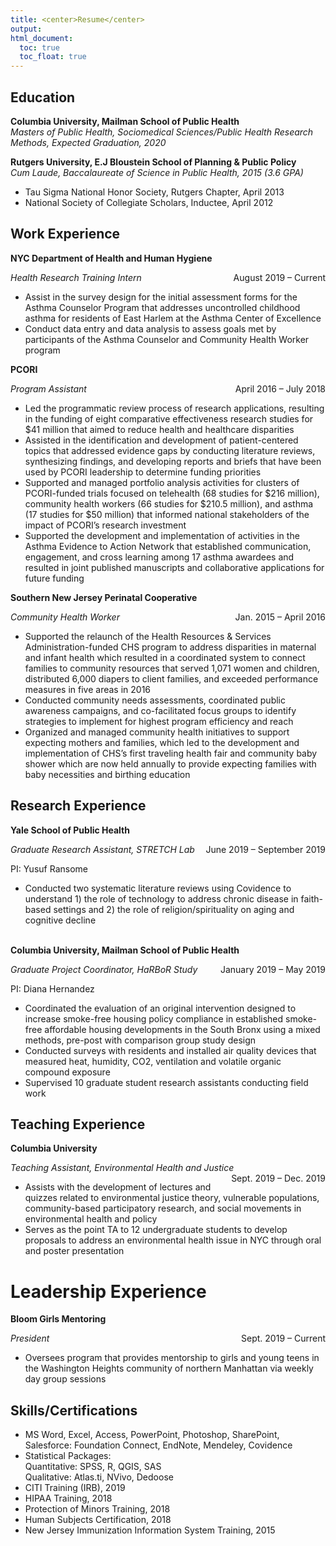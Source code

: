 ```yaml
---
title: <center>Resume</center>
output: 
html_document:
  toc: true
  toc_float: true 
---
```

<h2>Education</h2>
<b>Columbia University, Mailman School of Public Health </b><br>
<i> Masters of Public Health, Sociomedical Sciences/Public Health Research Methods, Expected Graduation, 2020 </i>

<b>Rutgers University, E.J Bloustein School of Planning & Public Policy</b><br>
<i>Cum Laude, Baccalaureate of Science in Public Health, 2015 (3.6 GPA)</i><br>
<ul>
<li>Tau Sigma National Honor Society, Rutgers Chapter, April 2013</li>
<li>National Society of Collegiate Scholars, Inductee, April 2012</li></ul>

<h2>Work Experience</h2>

<b>NYC Department of Health and Human Hygiene </b>   
<p style="text-align:left;">
<i>Health Research Training Intern</i>
<span style="float:right;"> August 2019 – Current</span>
<ul>
<li>Assist in the survey design for the initial assessment forms for the Asthma Counselor Program that addresses uncontrolled childhood asthma for residents of East Harlem at the Asthma Center of Excellence</li>
<li>Conduct data entry and data analysis to assess goals met by participants of the Asthma Counselor and Community Health Worker program</li></ul>

<b>PCORI</b>  
<p style="text-align:left;"><i>Program Assistant</i>
<span style="float:right;">April 2016 – July 2018</span></p>
<ul>
<li>Led the programmatic review process of research applications, resulting in the funding of eight comparative effectiveness research studies for $41 million that aimed to reduce health and healthcare disparities</li>
<li>Assisted in the identification and development of patient-centered topics that addressed evidence gaps by conducting literature reviews, synthesizing findings, and developing reports and briefs that have been used by PCORI leadership to determine funding priorities</li>
<li>Supported and managed portfolio analysis activities for clusters of PCORI-funded trials focused on telehealth (68 studies for $216 million), community health workers (66 studies for $210.5 million), and asthma (17 studies for $50 million) that informed national stakeholders of the impact of PCORI’s research investment</li>
<li>Supported the development and implementation of activities in the Asthma Evidence to Action Network that established communication, engagement, and cross learning among 17 asthma awardees and resulted in joint published manuscripts and collaborative applications for future funding</li></ul>

<b>Southern New Jersey Perinatal Cooperative</b>
<p style="text-align:left;"> <i>Community Health Worker</i>            <span style="float:right;">Jan. 2015 – April 2016</span></p>
<ul>
<li>Supported the relaunch of the Health Resources & Services Administration-funded CHS program to address disparities in maternal and infant health which resulted in a coordinated system to connect families to community resources that served 1,071 women and children, distributed 6,000 diapers to client families, and exceeded performance measures in five areas in 2016</li>
<li>Conducted community needs assessments, coordinated public awareness campaigns, and co-facilitated focus groups to identify strategies to implement for highest program efficiency and reach</li>
<li>Organized and managed community health initiatives to support expecting mothers and families, which led to the development and implementation of CHS’s first traveling health fair and community baby shower which are now held annually to provide expecting families with baby necessities and birthing education</li></ul>

<h2>Research Experience</h2>

<b>Yale School of Public Health</b>    
<p style="text-align:left;"><i>Graduate Research Assistant, STRETCH Lab</i><span style="float:right;">June 2019 – September 2019</span></p>
PI: Yusuf Ransome
<ul>
<li>Conducted two systematic literature reviews using Covidence to understand 1) the role of technology to address chronic disease in faith-based settings and 2) the role of religion/spirituality on aging and cognitive decline</li></ul>
<br>
<b>Columbia University, Mailman School of Public Health</b>    
<p style="text-align:left;"><i>Graduate Project Coordinator, HaRBoR Study</i><span style="float:right;"> January 2019 – May 2019</span></p>
PI: Diana Hernandez<br>
<ul>
<li>Coordinated the evaluation of an original intervention designed to increase smoke-free housing policy compliance in established smoke-free affordable housing developments in the South Bronx using a mixed methods, pre-post with comparison group study design</li>
<li>Conducted surveys with residents and installed air quality devices that measured heat, humidity, CO2, ventilation and volatile organic compound exposure</li>
<li>Supervised 10 graduate student research assistants conducting field work</li></ul>

<h2>Teaching Experience</h2>

<b>Columbia University</b>	
<p style="text-align:left;"><i>Teaching Assistant, Environmental Health and Justice</i><span style="float:right;">Sept. 2019 – Dec. 2019</span></p>
<ul>
<li>Assists with the development of lectures and quizzes related to environmental justice theory, vulnerable populations, community-based participatory research, and social movements in environmental health and policy</li>
<li>Serves as the point TA to 12 undergraduate students to develop proposals to address an environmental health issue in NYC through oral and poster presentation</li></ul>
<h1>Leadership Experience</h1>
<b>Bloom Girls Mentoring</b> 	        
<p style="text-align:left;"><i>President</i><span style="float:right;">Sept. 2019 – Current</span></p>
<ul><li>Oversees program that provides mentorship to girls and young teens in the Washington Heights community of northern Manhattan via weekly day group sessions</li></ul>

<h2>Skills/Certifications</h2>

<ul>
<li>MS Word, Excel, Access, PowerPoint, Photoshop, SharePoint, Salesforce: Foundation Connect, EndNote, Mendeley, Covidence</li>
<li>Statistical Packages:<br>
Quantitative:  SPSS, R, QGIS, SAS <br>
Qualitative: Atlas.ti, NVivo, Dedoose</li>
<li>CITI Training (IRB), 2019</li>
<li>HIPAA Training, 2018</li>
<li>Protection of Minors Training, 2018</li>
<li>Human Subjects Certification, 2018</li>
<li>New Jersey Immunization Information System Training, 2015</li></ul>

